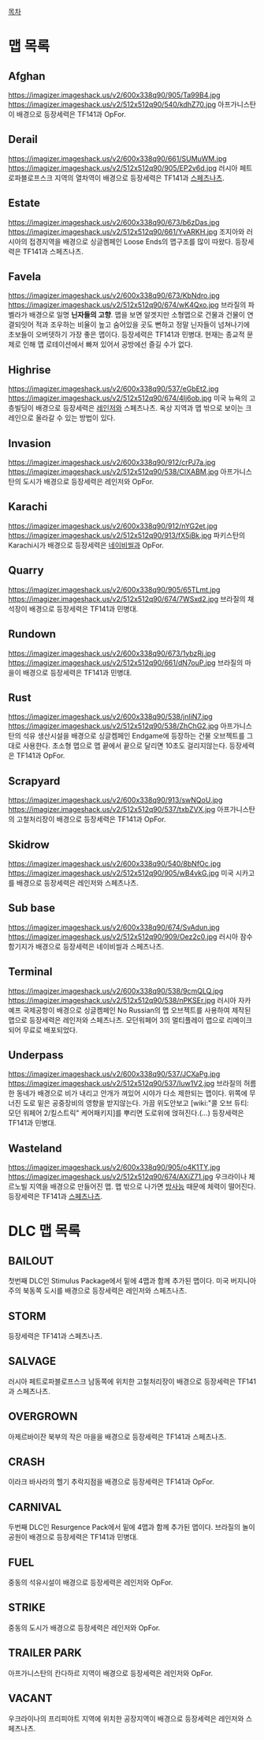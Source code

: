 [[목차]]

= 맵 목록 =
== Afghan ==
https://imagizer.imageshack.us/v2/600x338q90/905/Ta99B4.jpg
https://imagizer.imageshack.us/v2/512x512q90/540/kdhZ70.jpg
아프가니스탄이 배경으로 등장세력은 TF141과 OpFor.
== Derail ==
https://imagizer.imageshack.us/v2/600x338q90/661/SUMuWM.jpg
https://imagizer.imageshack.us/v2/512x512q90/905/EP2v6d.jpg
러시아 페트로파블로프스크 지역의 열차역이 배경으로 등장세력은 TF141과 [[스페츠나츠]].
== Estate ==
https://imagizer.imageshack.us/v2/600x338q90/673/b6zDas.jpg
https://imagizer.imageshack.us/v2/512x512q90/661/YvARKH.jpg
조지아와 러시아의 접경지역을 배경으로 싱글켐페인 Loose Ends의 맵구조를 많이 따왔다. 등장세력은 TF141과 스페츠나츠.
== Favela ==
https://imagizer.imageshack.us/v2/600x338q90/673/KbNdro.jpg
https://imagizer.imageshack.us/v2/512x512q90/674/wK4Qxo.jpg
브라질의 파벨라가 배경으로 일명 '''닌자들의 고향'''. 맵을 보면 알겟지만 소형맵으로 건물과 건물이 연결되잇어 적과 조우하는 비율이 높고 숨어있을 곳도 뻔하고 정말 닌자들이 넘쳐나기에 초보들이 오버뎃하기 가장 좋은 맵이다. 등장세력은 TF141과 민병대. 현재는 종교적 문제로 인해 맵 로테이션에서 빠져 있어서 공방에선 즐길 수가 없다.
== Highrise ==
https://imagizer.imageshack.us/v2/600x338q90/537/eGbEt2.jpg
https://imagizer.imageshack.us/v2/512x512q90/674/4Ij6ob.jpg
미국 뉴욕의 고층빌딩이 배경으로 등장세력은 [[레인저]]와 스페츠나츠. 옥상 지역과 맵 밖으로 보이는 크레인으로 올라갈 수 있는 방법이 있다.
== Invasion ==
https://imagizer.imageshack.us/v2/600x338q90/912/crPJ7a.jpg
https://imagizer.imageshack.us/v2/512x512q90/538/ClXABM.jpg
아프가니스탄의 도시가 배경으로 등장세력은 레인저와 OpFor.
== Karachi ==
https://imagizer.imageshack.us/v2/600x338q90/912/nYG2et.jpg
https://imagizer.imageshack.us/v2/512x512q90/913/fX5iBk.jpg
파키스탄의 Karachi시가 배경으로 등장세력은 [[네이비 씰|네이비씰]]과 OpFor.
== Quarry ==
https://imagizer.imageshack.us/v2/600x338q90/905/65TLmt.jpg
https://imagizer.imageshack.us/v2/512x512q90/674/7WSxd2.jpg
브라질의 채석장이 배경으로 등장세력은 TF141과 민병대.
== Rundown ==
https://imagizer.imageshack.us/v2/600x338q90/673/1ybzRj.jpg
https://imagizer.imageshack.us/v2/512x512q90/661/dN7ouP.jpg
브라질의 마을이 배경으로 등장세력은 TF141과 민병대.
== Rust ==
https://imagizer.imageshack.us/v2/600x338q90/538/jnIiN7.jpg
https://imagizer.imageshack.us/v2/512x512q90/538/ZhChG2.jpg
아프가니스탄의 석유 생산시설을 배경으로 싱글켐페인 Endgame에 등장하는 건물 오브젝트를 그대로 사용한다. 초소형 맵으로 맵 끝에서 끝으로 달리면 10초도 걸리지않는다. 등장세력은 TF141과 OpFor. 
== Scrapyard ==
https://imagizer.imageshack.us/v2/600x338q90/913/swNQoU.jpg
https://imagizer.imageshack.us/v2/512x512q90/537/txbZVX.jpg
아프가니스탄의 고철처리장이 배경으로 등장세력은 TF141과 OpFor.
== Skidrow ==
https://imagizer.imageshack.us/v2/600x338q90/540/8bNfOc.jpg
https://imagizer.imageshack.us/v2/512x512q90/905/wB4vkG.jpg
미국 시카고를 배경으로 등장세력은 레인저와 스페츠나츠.
== Sub base ==
https://imagizer.imageshack.us/v2/600x338q90/674/SvAdun.jpg
https://imagizer.imageshack.us/v2/512x512q90/909/Oez2c0.jpg
러시아 잠수함기지가 배경으로 등장세력은 네이비씰과 스페츠나츠.
== Terminal ==
https://imagizer.imageshack.us/v2/600x338q90/538/9cmQLQ.jpg
https://imagizer.imageshack.us/v2/512x512q90/538/nPKSEr.jpg
러시아 자카예프 국제공항이 배경으로 싱글켐페인 No Russian의 맵 오브젝트를 사용하여 제작된 맵으로 등장세력은 레인저와 스페츠나츠. 모던워페어 3의 멀티플레이 맵으로 리메이크되어 무료로 배포되었다.
== Underpass ==
https://imagizer.imageshack.us/v2/600x338q90/537/JCXaPg.jpg
https://imagizer.imageshack.us/v2/512x512q90/537/Iuw1V2.jpg
브라질의 허름한 동네가 배경으로 비가 내리고 안개가 껴있어 시야가 다소 제한되는 맵이다. 위쪽에 무너진 도로 밑은 공중장비의 영향을 받지않는다. 가끔 위도안보고 [wiki:"콜 오브 듀티: 모던 워페어 2/킬스트릭" 케어패키지]를 뿌리면 도로위에 얹혀진다.(…) 등장세력은 TF141과 민병대.
== Wasteland ==
https://imagizer.imageshack.us/v2/600x338q90/905/o4K1TY.jpg
https://imagizer.imageshack.us/v2/512x512q90/674/AXiZ71.jpg
우크라이나 체르노빌 지역을 배경으로 만들어진 맵. 맵 밖으로 나가면 [[방사능]] 때문에 체력이 떨어진다. 등장세력은 TF141과 [[스페츠나츠]].

= DLC 맵 목록 =
== BAILOUT ==
첫번째 DLC인 Stimulus Package에서 밑에 4맵과 함께 추가된 맵이다. 미국 버지니아주의 북동쪽 도시를 배경으로 등장세력은 레인저와 스페츠나츠.
== STORM ==
등장세력은 TF141과 스페츠나츠.
== SALVAGE ==
러시아 페트로파블로프스크 남동쪽에 위치한 고철처리장이 배경으로 등장세력은 TF141과 스페츠나츠.
== OVERGROWN ==
아제르바이잔 북부의 작은 마을을 배경으로 등장세력은 TF141과 스페츠나츠.
== CRASH ==
이라크 바사라의 헬기 추락지점을 배경으로 등장세력은 TF141과 OpFor.
== CARNIVAL ==
두번째 DLC인 Resurgence Pack에서 밑에 4맵과 함께 추가된 맵이다. 브라질의 놀이공원이 배경으로 등장세력은 TF141과 민병대.
== FUEL ==
중동의 석유시설이 배경으로 등장세력은 레인저와 OpFor.
== STRIKE ==
중동의 도시가 배경으로 등장세력은 레인저와 OpFor.
== TRAILER PARK ==
아프가니스탄의 칸다하르 지역이 배경으로 등장세력은 레인저와 OpFor.
== VACANT ==
우크라이나의 프리피야트 지역에 위치한 공장지역이 배경으로 등장세력은 레인저와 스페츠나츠.
